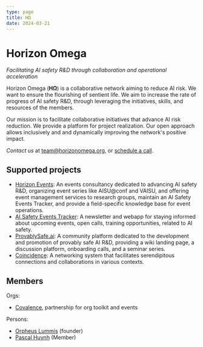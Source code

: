 ```yaml
---
type: page
title: HΩ
date: 2024-03-21
---
```


# Horizon Omega

*Facilitating AI safety R&D through collaboration and operational acceleration*

Horizon Omega (**HΩ**) is a collaborative network aiming to reduce AI risk. We want to ensure the flourishing of sentient life. We aim to increase the rate of progress of AI safety R&D, through leveraging the initiatives, skills, and resources of the members.

Our mission is to facilitate collaborative initiatives that advance AI risk reduction. We provide a platform for project realization. Our open approach allows inclusively and and dynamically improving the network's positive impact.

*Contact us* at [team@horizonomega.org](mailto:team@horizonomega.org), or [schedule a call](https://cal.com/horizonomega).


## Supported projects
- [Horizon Events](https://horizonevents.info): An events consultancy dedicated to advancing AI safety R&D, organizing event series like AISU@conf and VAISU, and offering event management services to research groups, maintain an AI Safety Events Tracker, and provide a field-specific knowledge base for event operations.
- [AI Safety Events Tracker](https://aisafety.events): A newsletter and webapp for staying informed about upcoming events, open calls, training opportunities, related to AI safety.
- [ProvablySafe.ai](https://provablysafe.ai): A community platform dedicated to the development and promotion of provably safe AI R&D, providing a wiki landing page, a discussion platform, onboarding calls, and a seminar series.
- [Coincidence](https://coincidence.network): A networking system that facilitates serendipitous connections and collaborations in various contexts.


## Members

Orgs:
- [Covalence](https://www.covalence.info/), partnership for org toolkit and events

Persons:
- [Orpheus Lummis](https://orpheuslummis.info/) (founder)
- [Pascal Huynh](https://ca.linkedin.com/in/pascalhuynhanhtuan) (Member)